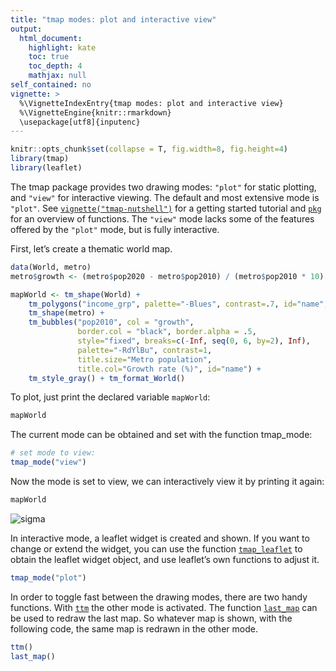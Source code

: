 ---
title: "tmap modes: plot and interactive view"
output: 
  html_document:
    highlight: kate
    toc: true
    toc_depth: 4
    mathjax: null
self_contained: no
vignette: >
  %\VignetteIndexEntry{tmap modes: plot and interactive view}
  %\VignetteEngine{knitr::rmarkdown}
  \usepackage[utf8]{inputenc}
---

```{r, echo = FALSE, message = FALSE}
knitr::opts_chunk$set(collapse = T, fig.width=8, fig.height=4)
library(tmap)
library(leaflet)
```


The tmap package provides two drawing modes: `"plot"` for static plotting, and `"view"` for interactive viewing. The default and most extensive mode is `"plot"`. See [`vignette("tmap-nutshell")`](../doc/tmap-nutshell.html) for a getting started tutorial and [`pkg`](../html/pkg.html) for an overview of functions. The `"view"` mode lacks some of the features offered by the `"plot"` mode, but is fully interactive.

First, let's create a thematic world map.

```{r}
data(World, metro)
metro$growth <- (metro$pop2020 - metro$pop2010) / (metro$pop2010 * 10) * 100

mapWorld <- tm_shape(World) +
	tm_polygons("income_grp", palette="-Blues", contrast=.7, id="name", title="Income group") +
	tm_shape(metro) +
	tm_bubbles("pop2010", col = "growth", 
			   border.col = "black", border.alpha = .5, 
			   style="fixed", breaks=c(-Inf, seq(0, 6, by=2), Inf),
			   palette="-RdYlBu", contrast=1, 
			   title.size="Metro population", 
			   title.col="Growth rate (%)", id="name") + 
	tm_style_gray() + tm_format_World()
```

To plot, just print the declared variable `mapWorld`:

```{r}
mapWorld
```

The current mode can be obtained and set with the function tmap_mode:

```{r, eval=F}
# set mode to view:
tmap_mode("view")
```

Now the mode is set to view, we can interactively view it by printing it again:

```{r, eval=F, echo=T, warning=F, message=F}
mapWorld
```

<img src="images/view_mode.png" alt="sigma" data-toggle="tooltip" data-placement="right" title="" data-original-title="Note this is just a screenshot of the visualization so it's not interactive. You can play with the interactive version by running the code above." onload="$(this).tooltip()">


In interactive mode, a leaflet widget is created and shown. If you want to change or extend the widget, you can use the function [`tmap_leaflet`](../html/tmap_leaflet.html) to obtain the leaflet widget object, and use leaflet's own functions to adjust it.

```{r, include=FALSE}
tmap_mode("plot")
```


In order to toggle fast between the drawing  modes, there are two handy functions. With [`ttm`](../html/ttm.html) the other mode is activated. The function [`last_map`](../html/last_map.html) can be used to redraw the last map. So whatever map is shown, with the following code, the same map is redrawn in the other mode.

```{r,eval=F, echo=T, warning=F, message=F}
ttm()
last_map()
```

